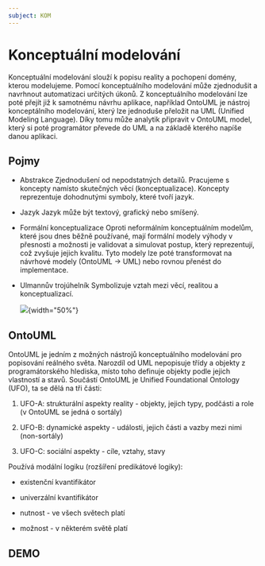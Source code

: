 ```yaml
---
subject: KOM
---
```


# Konceptuální modelování

Konceptuální modelování slouží k popisu reality a pochopení domény,
kterou modelujeme. Pomocí konceptuálního modelování může zjednodušit a
navrhnout automatizaci určitých úkonů. Z konceptuálního modelování lze
poté přejít již k samotnému návrhu aplikace, například OntoUML je
nástroj konceptálního modelování, který lze jednoduše přeložit na UML
(Unified Modeling Language). Díky tomu může analytik připravit v OntoUML
model, který si poté programátor převede do UML a na základě kterého
napíše danou aplikaci.

## Pojmy

-   Abstrakce Zjednodušení od nepodstatných detailů. Pracujeme s
    koncepty namísto skutečných věcí (konceptualizace). Koncepty
    reprezentuje dohodnutými symboly, které tvoří jazyk.

-   Jazyk Jazyk může být textový, grafický nebo smíšený.

-   Formální konceptualizace Oproti neformálním konceptuálním modelům,
    které jsou dnes běžně používané, mají formální modely výhody v
    přesnosti a možnosti je validovat a simulovat postup, který
    reprezentují, což zvyšuje jejich kvalitu. Tyto modely lze poté
    transformovat na návrhové modely (OntoUML -\> UML) nebo rovnou
    přenést do implementace.

-   Ulmannův trojúhelník Symbolizuje vztah mezi věcí, realitou a
    konceptualizací.

    ![ ](./ulmanns_triangle.png){width="50%"}

## OntoUML

OntoUML je jedním z možných nástrojů konceptuálního modelování pro
popisování reálného světa. Narozdíl od UML nepopisuje třídy a objekty z
programátorského hlediska, místo toho definuje objekty podle jejich
vlastností a stavů. Součástí OntoUML je Unified Foundational Ontology
(UFO), ta se dělá na tři části:

1.  UFO-A: strukturální aspekty reality - objekty, jejich typy, podčásti
    a role (v OntoUML se jedná o sortály)

2.  UFO-B: dynamické aspekty - události, jejich části a vazby mezi nimi
    (non-sortály)

3.  UFO-C: sociální aspekty - cíle, vztahy, stavy

Používá modální logiku (rozšíření predikátové logiky):

-   existenční kvantifikátor

-   univerzální kvantifikátor

-   nutnost - ve všech světech platí

-   možnost - v některém světě platí

## DEMO

